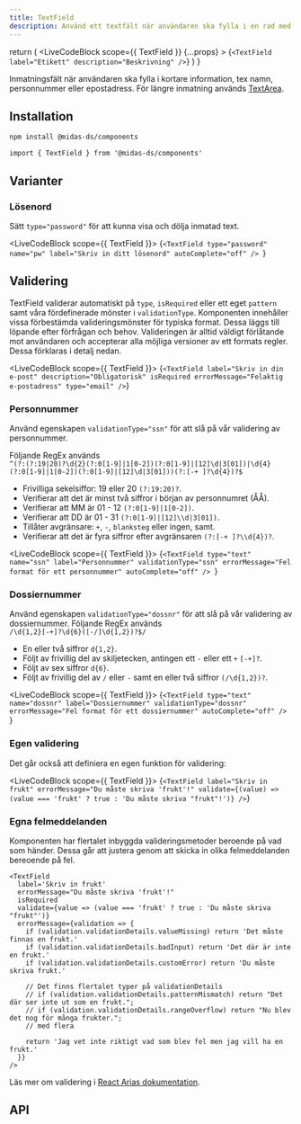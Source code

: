 ```yaml
---
title: TextField
description: Använd ett textfält när användaren ska fylla i en rad med text.
---
```



  return (
    <LiveCodeBlock
      scope={{ TextField }}
      {...props}
    >
      {`<TextField
        label="Etikett"
        description="Beskrivning"
    />`}
    </LiveCodeBlock>
  )
}

<ComponentHeader
  name='Textfield'
  friendlyName='Inmatningsfält, textfält, nummerfält, lösenordsfält'
  overrideHeadlessLink='https://react-spectrum.adobe.com/react-aria/TextField.html'
/>

Inmatningsfält när användaren ska fylla i kortare information, tex namn, personnummer eller epostadress. För längre inmatning används [TextArea](./textarea.mdx).

<Example hideCode />

## Installation

```bash npm2yarn
npm install @midas-ds/components
```

```tsx
import { TextField } from '@midas-ds/components'
```

<Example hideExample />

## Varianter

### Lösenord

Sätt `type="password"` för att kunna visa och dölja inmatad text.

<LiveCodeBlock scope={{ TextField }}>
  {`<TextField
    type="password"
    name="pw"
    label="Skriv in ditt lösenord"
    autoComplete="off"
/>
`}
</LiveCodeBlock>

## Validering

TextField validerar automatiskt på `type`, `isRequired` eller ett eget `pattern` samt våra fördefinerade mönster i `validationType`. Komponenten innehåller vissa förbestämda valideringsmönster för typiska format. Dessa läggs till löpande efter förfrågan och behov. Valideringen är alltid väldigt förlåtande mot användaren och accepterar alla möjliga versioner av ett formats regler. Dessa förklaras i detalj nedan.

<LiveCodeBlock scope={{ TextField }}>
  {`<TextField
    label="Skriv in din e-post"
    description="Obligatorisk"
    isRequired
    errorMessage="Felaktig e-postadress"
    type="email"
/>`}
</LiveCodeBlock>

### Personnummer

Använd egenskapen `validationType="ssn"` för att slå på vår validering av personnummer.

Följande RegEx används <br /> `^(?:(?:19|20)?\d{2}(?:0[1-9]|1[0-2])(?:0[1-9]|[12]\d|3[01])|\d{4}(?:0[1-9]|1[0-2])(?:0[1-9]|[12]\d|3[01]))(?:[-+ ]?\d{4})?$`

- Frivilliga sekelsiffor: 19 eller 20 `(?:19:20)?`.
- Verifierar att det är minst två siffror i början av personnumret (ÅÅ).
- Verifierar att MM är 01 - 12 `(?:0[1-9]|1[0-2])`.
- Verifierar att DD är 01 - 31 `(?:0[1-9]|[12]\\d|3[01])`.
- Tillåter avgränsare: `+`, `-`, `blanksteg` eller ingen, samt.
- Verifierar att det är fyra siffror efter avgränsaren `(?:[-+ ]?\\d{4})?`.

<LiveCodeBlock scope={{ TextField }}>
  {`<TextField
    type="text"
    name="ssn"
    label="Personnummer"
    validationType="ssn"
    errorMessage="Fel format för ett personnummer"
    autoComplete="off"
/>
`}
</LiveCodeBlock>

### Dossiernummer

Använd egenskapen `validationType="dossnr"` för att slå på vår validering av dossiernummer.
Följande RegEx används <br /> `/\d{1,2}[-+]?\d{6}([-/]\d{1,2})?$/`

- En eller två siffror `d{1,2}`.
- Följt av frivillig del av skiljetecken, antingen ett `-` eller ett `+` `[-+]?`.
- Följt av sex siffror `d{6}`.
- Följt av frivillig del av `/` eller `-` samt en eller två siffror `(/\d{1,2})?`.

<LiveCodeBlock scope={{ TextField }}>
  {`<TextField
    type="text"
    name="dossnr"
    label="Dossiernummer"
    validationType="dossnr"
    errorMessage="Fel format för ett dossiernummer"
    autoComplete="off"
/>
`}
</LiveCodeBlock>

### Egen validering

Det går också att definiera en egen funktion för validering:

<LiveCodeBlock scope={{ TextField }}>
  {`<TextField
    label="Skriv in frukt"
    errorMessage="Du måste skriva 'frukt'!"
    validate={(value) => (value === 'frukt' ? true : 'Du måste skriva "frukt"!')}
/>`}
</LiveCodeBlock>

### Egna felmeddelanden

Komponenten har flertalet inbyggda valideringsmetoder beroende på vad som händer. Dessa går att justera genom att skicka in olika felmeddelanden bereoende på fel.

```tsx
<TextField
  label='Skriv in frukt'
  errorMessage="Du måste skriva 'frukt'!"
  isRequired
  validate={value => (value === 'frukt' ? true : 'Du måste skriva "frukt"')}
  errorMessage={validation => {
    if (validation.validationDetails.valueMissing) return 'Det måste finnas en frukt.'
    if (validation.validationDetails.badInput) return 'Det där är inte en frukt.'
    if (validation.validationDetails.customError) return 'Du måste skriva frukt.'

    // Det finns flertalet typer på validationDetails
    // if (validation.validationDetails.patternMismatch) return "Det där ser inte ut som en frukt.";
    // if (validation.validationDetails.rangeOverflow) return "Nu blev det nog för många frukter.";
    // med flera

    return 'Jag vet inte riktigt vad som blev fel men jag vill ha en frukt.'
  }}
/>
```

Läs mer om validering i [React Arias dokumentation](https://react-spectrum.adobe.com/react-aria/forms.html#validation).

## API

<PropTable name='TextField' />
